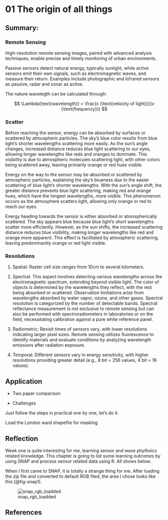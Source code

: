 # 01 The origin of all things {#sec-week01}

## Summary:

### Remote Sensing

High-resolution remote sensing images, paired with advanced analysis techniques, enable precise and timely monitoring of urban environments.

Passive sensors detect natural energy, typically sunlight, while active sensors emit their own signals, such as electromagnetic waves, and measure their return. Examples include photographic and infrared sensors as passive; radar and sonar as active.

The nature wavelegth can be calculated through:

$$
\Lambda(\text{wavelength}) = \frac{c (\text{velocity of light})}{v (\text{frequency})}
$$

### Scatter

Before reaching the sensor, energy can be absorbed by surfaces or scattered by atmospheric particles. The sky's blue color results from blue light's shorter wavelengths scattering more easily. As the sun's angle changes, increased distance reduces blue light scattering to our eyes, allowing longer wavelengths like reds and oranges to dominate. This visibility is due to atmospheric molecules scattering light, with other colors being scattered away, leaving primarily orange or red hues visible.

Energy on the way to the sensor may be absorbed or scattered by atmospheric particles, explaining the sky's blueness due to the easier scattering of blue light's shorter wavelengths. With the sun's angle shift, the greater distance prevents blue light scattering, making red and orange hues, which have the longest wavelengths, more visible. This phenomenon occurs as the atmosphere scatters light, allowing only orange or red to reach our eyes.

Energy heading towards the sensor is either absorbed or atmospherically scattered. The sky appears blue because blue light's short wavelengths scatter more efficiently. However, as the sun shifts, the increased scattering distance reduces blue visibility, making longer wavelengths like red and orange more apparent. This effect is facilitated by atmospheric scattering, leaving predominantly orange or red light visible.

### Resolutions

1)  Spatial: Raster cell size ranges from 10cm to several kilometers.

2)  Spectral: This aspect involves detecting various wavelengths across the electromagnetic spectrum, extending beyond visible light. The color of objects is determined by the wavelengths they reflect, with the rest being absorbed or scattered. Observation limitations arise from wavelengths absorbed by water vapor, ozone, and other gases. Spectral resolution is categorized by the number of detectable bands. Spectral reflectance measurement is not exclusive to remote sensing but can also be performed with spectroradiometers in laboratories or on the field, necessitating calibration against a pure white reference panel.

3)  Radiometric: Revisit times of sensors vary, with lower resolutions indicating larger pixel sizes. Remote sensing utilizes fluorescence to identify materials and evaluate conditions by analyzing wavelength emissions after radiation exposure.

4)  Temporal: Different sensors vary in energy sensitivity, with higher resolutions providing greater detail (e.g., 8 bit = 256 values, 4 bit = 16 values).

## Application

-   Two paper comparison

-   Challenges

Just follow the steps in practical one by one, let's do it.

Load the London ward shapefile for masking

## Reflection

Week one is quite interesting for me, learning sensor and wave phythsics related knowledge. This chapter is going to list some learning outcomes by using SNAP and process sensor related data using R. All shows below.

When I first came to SNAP, it is totally a strange thing for me. After loading the zip file and converted to default RGB filed, the area I chose looks like this [@fig-snap1].

![snap_rgb_loadded](./asset/screenshot/week001/snap_1.png){#fig-snap1}

## **References**
